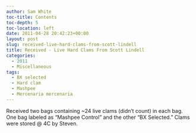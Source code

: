 ```yaml
---
author: Sam White
toc-title: Contents
toc-depth: 5
toc-location: left
date: 2011-04-28 20:42:23+00:00
layout: post
slug: received-live-hard-clams-from-scott-lindell
title: Received - Live Hard Clams From Scott Lindell
categories:
  - 2011
  - Miscellaneous
tags:
  - BX selected
  - Hard clam
  - Mashpee
  - Mercenaria mercenaria
---
```


Received two bags containing ~24 live clams (didn't count) in each bag. One bag labeled as "Mashpee Control" and the other "BX Selected." Clams were stored @ 4C by Steven.
